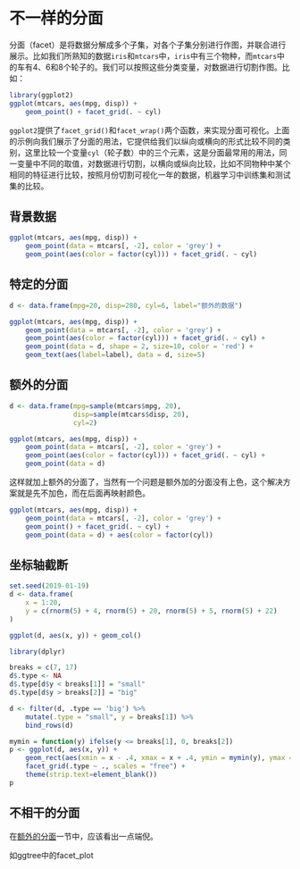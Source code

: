# 不一样的分面 {#chapter-facet}

分面（facet）是将数据分解成多个子集，对各个子集分别进行作图，并联合进行展示。比如我们所熟知的数据`iris`和`mtcars`中，`iris`中有三个物种，而`mtcars`中的车有4、6和8个轮子的。我们可以按照这些分类变量，对数据进行切割作图。比如：

```r
library(ggplot2)
ggplot(mtcars, aes(mpg, disp)) + 
    geom_point() + facet_grid(. ~ cyl)
```

`ggplot2`提供了`facet_grid()`和`facet_wrap()`两个函数，来实现分面可视化。上面的示例向我们展示了分面的用法，它提供给我们以纵向或横向的形式比较不同的类别，这里比较一个变量`cyl`（轮子数）中的三个元素，这是分面最常用的用法，同一变量中不同的取值，对数据进行切割，以横向或纵向比较，比如不同物种中某个相同的特征进行比较，按照月份切割可视化一年的数据，机器学习中训练集和测试集的比较。


## 背景数据

```r
ggplot(mtcars, aes(mpg, disp)) + 
    geom_point(data = mtcars[, -2], color = 'grey') + 
    geom_point(aes(color = factor(cyl))) + facet_grid(. ~ cyl)
```

## 特定的分面

```r
d <- data.frame(mpg=20, disp=280, cyl=6, label="额外的数据")

ggplot(mtcars, aes(mpg, disp)) + 
    geom_point(data = mtcars[, -2], color = 'grey') + 
    geom_point(aes(color = factor(cyl))) + facet_grid(. ~ cyl) +
    geom_point(data = d, shape = 2, size=10, color = 'red') +
    geom_text(aes(label=label), data = d, size=5)
```


## 额外的分面 {#extra-facet}


```r
d <- data.frame(mpg=sample(mtcars$mpg, 20), 
                disp=sample(mtcars$disp, 20), 
                cyl=2)

ggplot(mtcars, aes(mpg, disp)) + 
    geom_point(data = mtcars[, -2], color = 'grey') + 
    geom_point(aes(color = factor(cyl))) + facet_grid(. ~ cyl) +
    geom_point(data = d)
```

这样就加上额外的分面了，当然有一个问题是额外加的分面没有上色，这个解决方案就是先不加色，而在后面再映射颜色。


```r
ggplot(mtcars, aes(mpg, disp)) + 
    geom_point(data = mtcars[, -2], color = 'grey') + 
    geom_point() + facet_grid(. ~ cyl) +
    geom_point(data = d) + aes(color = factor(cyl))
```


## 坐标轴截断

```r
set.seed(2019-01-19)
d <- data.frame(
    x = 1:20, 
    y = c(rnorm(5) + 4, rnorm(5) + 20, rnorm(5) + 5, rnorm(5) + 22)
)

ggplot(d, aes(x, y)) + geom_col()
```

```r
library(dplyr)

breaks = c(7, 17)
d$.type <- NA
d$.type[d$y < breaks[1]] = "small"
d$.type[d$y > breaks[2]] = "big"

d <- filter(d, .type == 'big') %>% 
    mutate(.type = "small", y = breaks[1]) %>% 
    bind_rows(d)

mymin = function(y) ifelse(y <= breaks[1], 0, breaks[2])               
p <- ggplot(d, aes(x, y)) + 
    geom_rect(aes(xmin = x - .4, xmax = x + .4, ymin = mymin(y), ymax = y)) +
    facet_grid(.type ~ ., scales = "free") + 
    theme(strip.text=element_blank())
p
```


## 不相干的分面

在[额外的分面](#extra-facet)一节中，应该看出一点端倪。


如ggtree中的facet_plot
